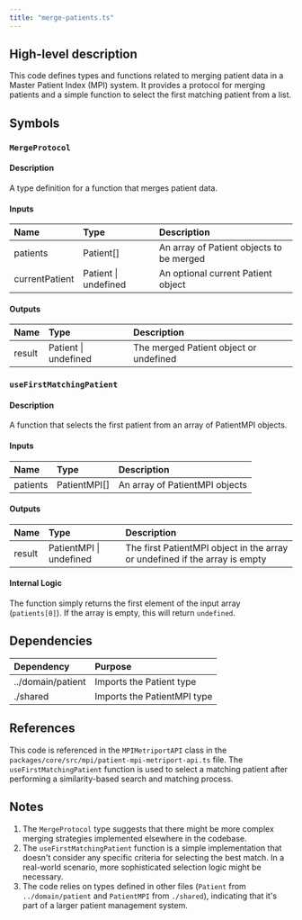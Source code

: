 ```yaml
---
title: "merge-patients.ts"
---
```


## High-level description
This code defines types and functions related to merging patient data in a Master Patient Index (MPI) system. It provides a protocol for merging patients and a simple function to select the first matching patient from a list.

## Symbols

### `MergeProtocol`
#### Description
A type definition for a function that merges patient data.

#### Inputs
| Name | Type | Description |
|:-----|:-----|:------------|
| patients | Patient[] | An array of Patient objects to be merged |
| currentPatient | Patient \| undefined | An optional current Patient object |

#### Outputs
| Name | Type | Description |
|:-----|:-----|:------------|
| result | Patient \| undefined | The merged Patient object or undefined |

### `useFirstMatchingPatient`
#### Description
A function that selects the first patient from an array of PatientMPI objects.

#### Inputs
| Name | Type | Description |
|:-----|:-----|:------------|
| patients | PatientMPI[] | An array of PatientMPI objects |

#### Outputs
| Name | Type | Description |
|:-----|:-----|:------------|
| result | PatientMPI \| undefined | The first PatientMPI object in the array or undefined if the array is empty |

#### Internal Logic
The function simply returns the first element of the input array (`patients[0]`). If the array is empty, this will return `undefined`.

## Dependencies
| Dependency | Purpose |
|:-----------|:--------|
| ../domain/patient | Imports the Patient type |
| ./shared | Imports the PatientMPI type |

## References
This code is referenced in the `MPIMetriportAPI` class in the `packages/core/src/mpi/patient-mpi-metriport-api.ts` file. The `useFirstMatchingPatient` function is used to select a matching patient after performing a similarity-based search and matching process.

## Notes
1. The `MergeProtocol` type suggests that there might be more complex merging strategies implemented elsewhere in the codebase.
2. The `useFirstMatchingPatient` function is a simple implementation that doesn't consider any specific criteria for selecting the best match. In a real-world scenario, more sophisticated selection logic might be necessary.
3. The code relies on types defined in other files (`Patient` from `../domain/patient` and `PatientMPI` from `./shared`), indicating that it's part of a larger patient management system.